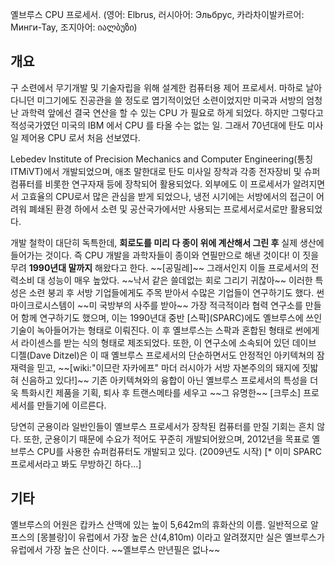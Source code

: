 옐브루스 CPU 프로세서. (영어: Elbrus, 러시아어: Эльбрус, 카라차이발카르어: Минги-Тау, 조지아어: იალბუზი)

== 개요 ==
구 소련에서 무기개발 및 기술자립을 위해 설계한 컴퓨터용 제어 프로세서. 마하로 날아다니던 미그기에도 진공관을 쓸 정도로 엽기적이었던 소련이었지만 미국과 서방의 엄청난 과학력 앞에선 결국 연산을 할 수 있는 CPU 가 필요로 하게 되었다. 하지만 그렇다고 적성국가였던 미국의 IBM 에서 CPU 를 타올 수는 없는 일. 그래서 70년대에 탄도 미사일 제어용 CPU 로서 처음 선보였다.

Lebedev Institute of Precision Mechanics and Computer Engineering(통칭 ITMiVT)에서 개발되었으며, 애초 말한대로 탄도 미사일 장착과 각종 전자장비 및 슈퍼컴퓨터를 비롯한 연구자재 등에 장착되어 활용되었다. 외부에도 이 프로세서가 알려지면서 고효율의 CPU로서 많은 관심을 받게 되었으나, 냉전 시기에는 서방에서의 접근이 어려워 폐쇄된 환경 하에서 소련 및 공산국가에서만 사용되는 프로세서로서로만 활용되었다.

개발 철학이 대단히 독특한데, '''회로도를 미리 다 종이 위에 계산해서 그린 후''' 실제 생산에 들어가는 것이다. 즉 CPU 개발을 과학자들이 종이와 연필만으로 해낸 것이다! 이 짓을 무려 '''1990년대 말까지''' 해왔다고 한다. ~~[공밀레]~~ 그래서인지 이들 프로세서의 전력소비 대 성능이 매우 높았다. ~~낙서 같은 쓸데없는 회로 그리기 귀찮아~~ 이러한 특성은 소련 붕괴 후 서방 기업들에게도 주목 받아서 수많은 기업들이 연구하기도 했다. 썬 마이크로시스템이 ~~미 국방부의 사주를 받아~~ 가장 적극적이라 협력 연구소를 만들어 함께 연구하기도 했으며, 이는 1990년대 중반 [스팍](SPARC)에도 옐브루스에 쓰인 기술이 녹아들어가는 형태로 이뤄진다. 이 후 옐브루스는 스팍과 혼합된 형태로 썬에게서 라이센스를 받는 식의 형태로 제조되었다. 또한, 이 연구소에 소속되어 있던 데이브 디젤(Dave Ditzel)은 이 때 옐브루스 프로세서의 단순하면서도 안정적인 아키텍쳐의 잠재력을 믿고, ~~[wiki:"이므란 자카에프" 마더 러시아가 서방 자본주의의 돼지에 짓밟혀 신음하고 있다!]~~ 기존 아키텍쳐와의 융합이 아닌 옐브루스 프로세서의 특성을 더욱 특화시킨 제품을 기획, 퇴사 후 트랜스메타를 세우고 ~~그 유명한~~ [크루소] 프로세서를 만들기에 이르른다.

당연히 군용이라 일반인들이 옐브루스 프로세서가 장착된 컴퓨터를 만질 기회는 흔치 않다. 또한, 군용이기 때문에 수요가 적어도 꾸준히 개발되어왔으며, 2012년을 목표로 옐브루스 CPU를 사용한 슈퍼컴퓨터도 개발되고 있다. (2009년도 시작) [* 이미 SPARC 프로세서라고 봐도 무방하긴 하다...]

== 기타 ==
옐브루스의 어원은 캅카스 산맥에 있는 높이 5,642m의 휴화산의 이름. 일반적으로 알프스의 [몽블랑]이 유럽에서 가장 높은 산(4,810m) 이라고 알려졌지만 실은 옐브루스가 유럽에서 가장 높은 산이다. ~~옐브루스 만년필은 없나~~
